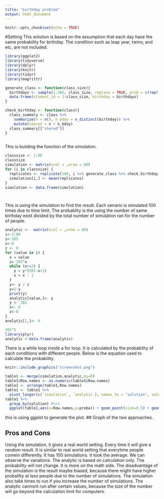 ```yaml
---
title: "birthday problem"
output: html_document
---
```


```r
knitr::opts_chunk$set(echo = TRUE)
```

#Setting
This solution is based on the assumption that each day have the same probability for birthday. The condition such as leap year, twins, and etc. are not included. 



```r
library(ggplot2)
library(tidyverse)
library(dplyr)
library(knitr)
library(tidyr)
library(magrittr)
```

```r

generate_class <- function(class_size){
  birthdays <- sample(1:366, class_size, replace = TRUE, prob = c(rep(1,365), .25))
  data.frame(student_id = 1:class_size, birthday = birthdays)
}

check_birthday <- function(class){
  class_summary <- class %>% 
    summarize(n = n(), n_bday = n_distinct(birthday)) %>% 
    mutate(shared = n > n_bday)
  class_summary[["shared"]]
}



```
This is building the function of the simulation. 



```r
classsize <- 1:80
classsize
simulation <- matrix(ncol = ,nrow = 80)
for (i in classsize) {
  replicates <- replicate(100, i %>% generate_class %>% check_birthday)
  simulation[i,] <- mean(replicates)
}
simulation <- data.frame(simulation)




```
This is using the simulation to find the result. Each senario is simulated 100 times due to time limit. The probablity is the using the number of same birthday exist divided by the total number of simulation ran for the number of people. 
```r
analytic <-  matrix(ncol = ,nrow = 80)
i<-2:80
y<-365
x<-0
z <- 0
for (value in i) {
  x = value
  z= 365^x
  while (x>=2) {
    y = y*(365-x+1)
    x = x - 1
  }
  y<- y / z
  y=1-y
  print(y)
  analytic[value,]<- y
  y <- 365
  x<- 0
  z<-0
}
analytic[1,]<- 0

365^5
library(plyr)
analytic <-data.frame(analytic)


```
There is a while loop inside a for loop. It is calculated by the probability of each conditions with different people. Below is the equation used to calculate the probability. 
```r

knitr::include_graphics("screenshot.png")
```



```r
table1 <- merge(simulation,analytic,by=0)
table1$Row.names <- as.numeric(table1$Row.names)   
table1 <- arrange(table1,Row.names)
table1 <- table1 %>%
  pivot_longer(c(`simulation`, `analytic`), names_to = "solution", values_to = "proba")
table1 %>%
  group_by(solution) #%>%
  ggplot(table1,aes(x=Row.names,y=proba)) + geom_point(size=0.5) + geom_line(aes(group = solution,color=solution )) + scale_color_manual(labels=c("Analytic Solution","Simulation Solution"),values=c("red","blue")) + theme(legend.title = element_blank()) +labs(title = "Prob of Same Birthday from 1 to 80 People",y="Probability",x= "Number of People" )

```
this is using ggplot to generate the plot. 
## Graph of the two approaches. 

## Pros and Cons
Using the simulation, it gives a real world setting. Every time it will give a random result. It is similar to real world setting that everytime people comein differently. It has 100 simulations. It took the average. We can observe the variations. The analytic is based on calculation only. The probability will not change. It is more on the math side. The disadvantage of the simulation is the result maybe biased, because there might have higher probalilty at less people due to the number of simulations. The simulation also take times to run if you increase the number of simulations. The analytic cannont run after certain values, because the size of the number will go beyond the calculation limit for computers. 










